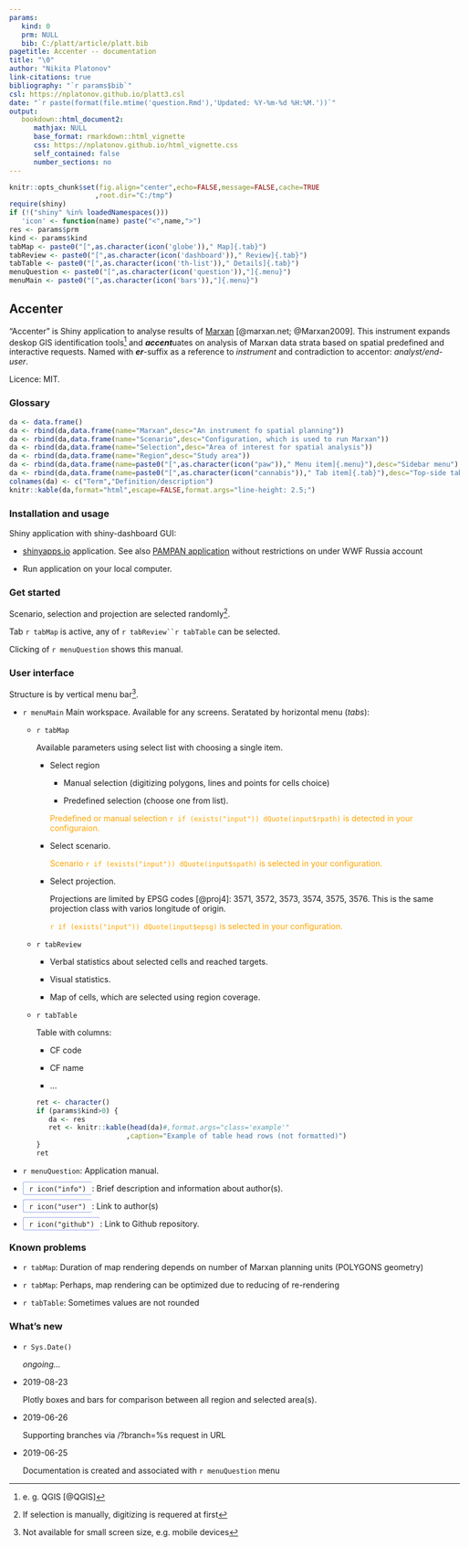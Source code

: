 ```yaml
---
params:
   kind: 0
   prm: NULL
   bib: C:/platt/article/platt.bib
pagetitle: Accenter -- documentation
title: "\0"
author: "Nikita Platonov"
link-citations: true
bibliography: "`r params$bib`"
csl: https://nplatonov.github.io/platt3.csl
date: "`r paste(format(file.mtime('question.Rmd'),'Updated: %Y-%m-%d %H:%M.'))`"
output:
   bookdown::html_document2:
      mathjax: NULL
      base_format: rmarkdown::html_vignette
      css: https://nplatonov.github.io/html_vignette.css
      self_contained: false
      number_sections: no
---
```


<style>
   body {
      margin: 1em auto;
      max-width: 790px;
   }
   .references {
      margin-top: 3em;
   }
   table td, table th {
      padding: 3px 12px;
   }
   .tab, .menu {
      padding: 2px 10px;
      border: 1px solid #9ae;
      border-radius: 3px;
   }
   .tab {
      border-bottom-style: none;
   }
   .menu {
      border-right-style: none;
   }
   td .menu, td .tab {
      line-height: 1.8;
   }
   .example {
      color: orange;
      display: `r ifelse(params$kind==0,"none","inline")`
   }
</style>

```r
knitr::opts_chunk$set(fig.align="center",echo=FALSE,message=FALSE,cache=TRUE
                     ,root.dir="C:/tmp")
require(shiny)
if (!("shiny" %in% loadedNamespaces()))
   'icon' <- function(name) paste("<",name,">")
res <- params$prm
kind <- params$kind
tabMap <- paste0("[",as.character(icon('globe'))," Map]{.tab}")
tabReview <- paste0("[",as.character(icon('dashboard'))," Review]{.tab}")
tabTable <- paste0("[",as.character(icon('th-list'))," Details]{.tab}")
menuQuestion <- paste0("[",as.character(icon('question')),"]{.menu}")
menuMain <- paste0("[",as.character(icon('bars')),"]{.menu}")
```

## Accenter


"Accenter" is Shiny application to analyse results of [Marxan](http://marxan.net/) [@marxan.net; @Marxan2009]. This instrument expands deskop GIS identification tools^[e. g. QGIS [@QGIS]] and ***accent***uates on analysis of Marxan data strata based on spatial predefined and interactive requests. Named with ***er***-suffix as a reference to *instrument* and contradiction to accentor: *analyst/end-user*.

Licence: MIT.

### Glossary

```r
da <- data.frame()
da <- rbind(da,data.frame(name="Marxan",desc="An instrument fo spatial planning"))
da <- rbind(da,data.frame(name="Scenario",desc="Configuration, which is used to run Marxan"))
da <- rbind(da,data.frame(name="Selection",desc="Area of interest for spatial analysis"))
da <- rbind(da,data.frame(name="Region",desc="Study area"))
da <- rbind(da,data.frame(name=paste0("[",as.character(icon("paw"))," Menu item]{.menu}"),desc="Sidebar menu"))
da <- rbind(da,data.frame(name=paste0("[",as.character(icon("cannabis"))," Tab item]{.tab}"),desc="Top-side tabs"))
colnames(da) <- c("Term","Definition/description")
knitr::kable(da,format="html",escape=FALSE,format.args="line-height: 2.5;")
```

### Installation and usage

Shiny application with shiny-dashboard GUI:

+ [shinyapps.io](#) application. See also [PAMPAN application](https://wwfrussia.shinyapps.io/platini) without restrictions on under WWF Russia account

+ Run application on your local computer.

### Get started

Scenario, selection and projection are selected randomly^[If selection is manually, digitizing is requered at first].

Tab `r tabMap` is active, any of `r tabReview``r tabTable` can be selected.

Clicking of `r menuQuestion` shows this manual.

### User interface

Structure is by vertical menu bar^[Not available for small screen size, e\.g\. mobile devices].

+ `r menuMain` Main workspace. Available for any screens. Seratated by horizontal menu (*tabs*):
   
   + `r tabMap`
   
      Available parameters using select list with choosing a single item.
      
      + Select region

         + Manual selection (digitizing polygons, lines and points for cells choice)

         + Predefined selection (choose one from list).
      
         [Predefined or manual selection `r if (exists("input")) dQuote(input$rpath)` is detected in your configuraion.]{.example}
      + Select scenario.
        
        [Scenario `r if (exists("input")) dQuote(input$spath)` is selected in your configuration.]{.example}
      
      + Select projection.
      
        Projections are limited by EPSG codes [@proj4]: 3571, 3572, 3573, 3574, 3575, 3576. This is the same projection class with varios longitude of origin.
        
        [`r if (exists("input")) dQuote(input$epsg)` is selected in your configuration.]{.example}

   
   + `r tabReview`
      
      + Verbal statistics about selected cells and reached targets.
      
      + Visual statistics.
      
      + Map of cells, which are selected using region coverage.
   
   + `r tabTable`
      
      Table with columns:

      + CF code
      
      + CF name

      + ...
     
      ```r
      ret <- character()
      if (params$kind>0) {
         da <- res
         ret <- knitr::kable(head(da)#,format.args="class='example'"
                            ,caption="Example of table head rows (not formatted)")
      }
      ret
      ```


+ `r menuQuestion`: Application manual.

+ [`r icon("info")`]{.menu}: Brief description and information about author(s).

+ [`r icon("user")`]{.menu}: Link to author(s)

+ [`r icon("github")`]{.menu}: Link to Github repository.

### Known problems

+ `r tabMap`: Duration of map rendering depends on number of Marxan planning units (POLYGONS geometry)

+ `r tabMap`: Perhaps, map rendering can be optimized due to reducing of re-rendering

+ `r tabTable`: Sometimes values are not rounded

### What's new

+ `r Sys.Date()`

  *ongoing...*

+ 2019-08-23

  Plotly boxes and bars for comparison between all region and selected area(s).

+ 2019-06-26

  Supporting branches via /?branch=%s request in URL

+ 2019-06-25

  Documentation is created and associated with `r menuQuestion` menu
